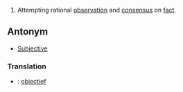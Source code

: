 #Attempting rational [[observation]] and [[consensus]] on [[fact]].

==Antonym==
*[[Subjective]]

===Translation===
*{{nl}}: [[objectief]]